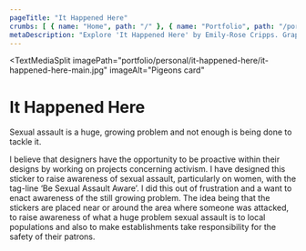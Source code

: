 ```yaml
---
pageTitle: "It Happened Here"
crumbs: [ { name: "Home", path: "/" }, { name: "Portfolio", path: "/portfolio" }, { name: "Personal Projects", path: "/portfolio/personal" }, { name: "It Happened Here", path: "/portfolio/personal/it-happened-here" } ]
metaDescription: "Explore 'It Happened Here' by Emily-Rose Cripps. Graphic designer based in Oxford, UK. Book-making, exhibition design and more."
---
```


<TextMediaSplit
    imagePath="portfolio/personal/it-happened-here/it-happened-here-main.jpg"
    imageAlt="Pigeons card"
>

# It Happened Here

Sexual assault is a huge, growing problem and not enough is being done to tackle it.

I believe that designers have the opportunity to be proactive within their designs by working on projects concerning activism. I have designed this sticker to raise awareness of sexual assault, particularly on women, with the tag-line ‘Be Sexual Assault Aware’. I did this out of frustration and a want to enact awareness of the still growing problem. The idea being that the stickers are placed near or around the area where someone was attacked, to raise awareness of what a huge problem sexual assault is to local populations and also to make establishments take responsibility for the safety of their patrons. 

</TextMediaSplit>

<ImageBar imagesDirectory="portfolio/personal/it-happened-here/lightbox" />